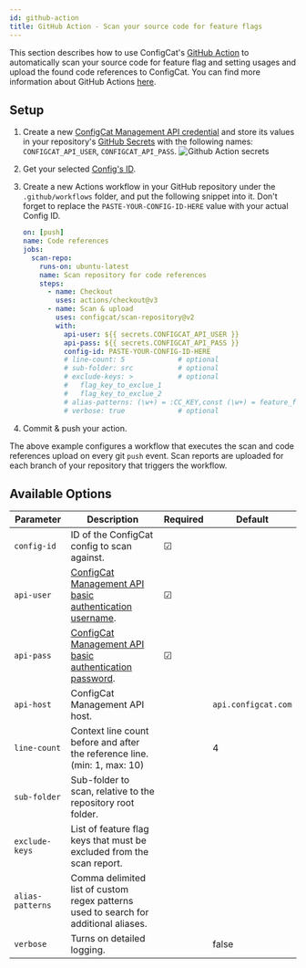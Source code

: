 ```yaml
---
id: github-action
title: GitHub Action - Scan your source code for feature flags
---
```


This section describes how to use ConfigCat's <a target="_blank" href="https://github.com/marketplace/actions/configcat-scan-repository">GitHub Action</a>
to automatically scan your source code for feature flag and setting usages and upload the found code references to ConfigCat.
You can find more information about GitHub Actions <a target="_blank" href="https://github.com/features/actions">here</a>.

## Setup

1. Create a new <a target="_blank" href="https://app.configcat.com/my-account/public-api-credentials">ConfigCat Management API credential</a> and store its values in your repository's <a target="_blank" href="https://docs.github.com/en/actions/security-guides/encrypted-secrets#creating-encrypted-secrets-for-a-repository">GitHub Secrets</a> with the following names: `CONFIGCAT_API_USER`, `CONFIGCAT_API_PASS`.
   <img  src="/docs/assets/cli/scan/gh_secrets.png" alt="Github Action secrets" />

2. Get your selected [Config's ID](overview.mdx#config-id).

3. Create a new Actions workflow in your GitHub repository under the `.github/workflows` folder, and put the following snippet into it. Don't forget to replace the `PASTE-YOUR-CONFIG-ID-HERE` value with your actual Config ID.

   ```yaml
   on: [push]
   name: Code references
   jobs:
     scan-repo:
       runs-on: ubuntu-latest
       name: Scan repository for code references
       steps:
         - name: Checkout
           uses: actions/checkout@v3
         - name: Scan & upload
           uses: configcat/scan-repository@v2
           with:
             api-user: ${{ secrets.CONFIGCAT_API_USER }}
             api-pass: ${{ secrets.CONFIGCAT_API_PASS }}
             config-id: PASTE-YOUR-CONFIG-ID-HERE
             # line-count: 5             # optional
             # sub-folder: src           # optional
             # exclude-keys: >           # optional
             #   flag_key_to_exclue_1
             #   flag_key_to_exclue_2
             # alias-patterns: (\w+) = :CC_KEY,const (\w+) = feature_flags\.enabled\(:CC_KEY\) #optional
             # verbose: true             # optional
   ```

4. Commit & push your action.

The above example configures a workflow that executes the scan and code references upload on every git `push` event.
Scan reports are uploaded for each branch of your repository that triggers the workflow.

## Available Options

| Parameter      | Description                                                                                                                                       | Required | Default             |
| -------------- | ------------------------------------------------------------------------------------------------------------------------------------------------- | -------- | ------------------- |
| `config-id`    | ID of the ConfigCat config to scan against.                                                                                                       | &#9745;  |                     |
| `api-user`     | <a target="_blank" href="https://app.configcat.com/my-account/public-api-credentials">ConfigCat Management API basic authentication username</a>. | &#9745;  |                     |
| `api-pass`     | <a target="_blank" href="https://app.configcat.com/my-account/public-api-credentials">ConfigCat Management API basic authentication password</a>. | &#9745;  |                     |
| `api-host`     | ConfigCat Management API host.                                                                                                                    |          | `api.configcat.com` |
| `line-count`   | Context line count before and after the reference line. (min: 1, max: 10)                                                                         |          | 4                   |
| `sub-folder`   | Sub-folder to scan, relative to the repository root folder.                                                                                       |          |                     |
| `exclude-keys` | List of feature flag keys that must be excluded from the scan report.                                                                             |          |                     |
| `alias-patterns` | Comma delimited list of custom regex patterns used to search for additional aliases.                                                            |          |                     |
| `verbose`      | Turns on detailed logging.                                                                                                                        |          | false               |
